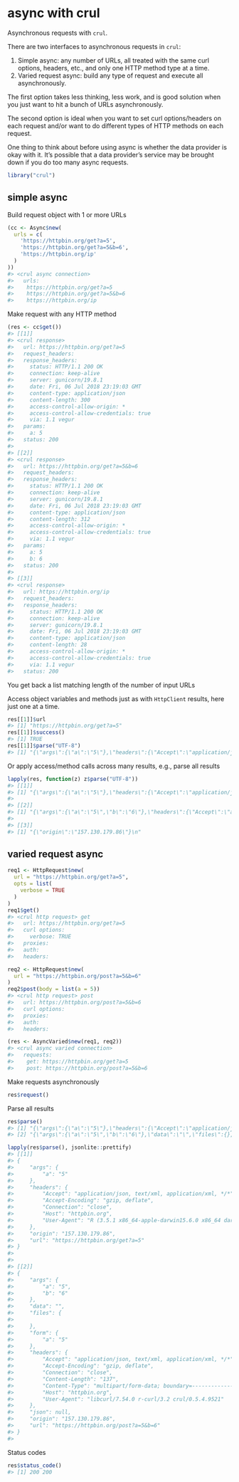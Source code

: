 <!--
%\VignetteIndexEntry{3. async with crul}
%\VignetteEngine{knitr::rmarkdown}
%\VignetteEncoding{UTF-8}
-->

async with crul
===============



Asynchronous requests with `crul`.

There are two interfaces to asynchronous requests in `crul`:

1. Simple async: any number of URLs, all treated with the same curl options,
headers, etc., and only one HTTP method type at a time.
2. Varied request async: build any type of request and execute all asynchronously.

The first option takes less thinking, less work, and is good solution when you
just want to hit a bunch of URLs asynchronously.

The second option is ideal when you want to set curl options/headers on each
request and/or want to do different types of HTTP methods on each request.

One thing to think about before using async is whether the data provider is
okay with it. It's possible that a data provider's service may be brought down
if you do too many async requests.


```r
library("crul")
```

## simple async

Build request object with 1 or more URLs




```r
(cc <- Async$new(
  urls = c(
    'https://httpbin.org/get?a=5',
    'https://httpbin.org/get?a=5&b=6',
    'https://httpbin.org/ip'
  )
))
#> <crul async connection> 
#>   urls: 
#>    https://httpbin.org/get?a=5
#>    https://httpbin.org/get?a=5&b=6
#>    https://httpbin.org/ip
```

Make request with any HTTP method


```r
(res <- cc$get())
#> [[1]]
#> <crul response> 
#>   url: https://httpbin.org/get?a=5
#>   request_headers: 
#>   response_headers: 
#>     status: HTTP/1.1 200 OK
#>     connection: keep-alive
#>     server: gunicorn/19.8.1
#>     date: Fri, 06 Jul 2018 23:19:03 GMT
#>     content-type: application/json
#>     content-length: 300
#>     access-control-allow-origin: *
#>     access-control-allow-credentials: true
#>     via: 1.1 vegur
#>   params: 
#>     a: 5
#>   status: 200
#> 
#> [[2]]
#> <crul response> 
#>   url: https://httpbin.org/get?a=5&b=6
#>   request_headers: 
#>   response_headers: 
#>     status: HTTP/1.1 200 OK
#>     connection: keep-alive
#>     server: gunicorn/19.8.1
#>     date: Fri, 06 Jul 2018 23:19:03 GMT
#>     content-type: application/json
#>     content-length: 312
#>     access-control-allow-origin: *
#>     access-control-allow-credentials: true
#>     via: 1.1 vegur
#>   params: 
#>     a: 5
#>     b: 6
#>   status: 200
#> 
#> [[3]]
#> <crul response> 
#>   url: https://httpbin.org/ip
#>   request_headers: 
#>   response_headers: 
#>     status: HTTP/1.1 200 OK
#>     connection: keep-alive
#>     server: gunicorn/19.8.1
#>     date: Fri, 06 Jul 2018 23:19:03 GMT
#>     content-type: application/json
#>     content-length: 28
#>     access-control-allow-origin: *
#>     access-control-allow-credentials: true
#>     via: 1.1 vegur
#>   status: 200
```

You get back a list matching length of the number of input URLs

Access object variables and methods just as with `HttpClient` results, here just one at a time.


```r
res[[1]]$url
#> [1] "https://httpbin.org/get?a=5"
res[[1]]$success()
#> [1] TRUE
res[[1]]$parse("UTF-8")
#> [1] "{\"args\":{\"a\":\"5\"},\"headers\":{\"Accept\":\"application/json, text/xml, application/xml, */*\",\"Accept-Encoding\":\"gzip, deflate\",\"Connection\":\"close\",\"Host\":\"httpbin.org\",\"User-Agent\":\"R (3.5.1 x86_64-apple-darwin15.6.0 x86_64 darwin15.6.0)\"},\"origin\":\"157.130.179.86\",\"url\":\"https://httpbin.org/get?a=5\"}\n"
```

Or apply access/method calls across many results, e.g., parse all results


```r
lapply(res, function(z) z$parse("UTF-8"))
#> [[1]]
#> [1] "{\"args\":{\"a\":\"5\"},\"headers\":{\"Accept\":\"application/json, text/xml, application/xml, */*\",\"Accept-Encoding\":\"gzip, deflate\",\"Connection\":\"close\",\"Host\":\"httpbin.org\",\"User-Agent\":\"R (3.5.1 x86_64-apple-darwin15.6.0 x86_64 darwin15.6.0)\"},\"origin\":\"157.130.179.86\",\"url\":\"https://httpbin.org/get?a=5\"}\n"
#> 
#> [[2]]
#> [1] "{\"args\":{\"a\":\"5\",\"b\":\"6\"},\"headers\":{\"Accept\":\"application/json, text/xml, application/xml, */*\",\"Accept-Encoding\":\"gzip, deflate\",\"Connection\":\"close\",\"Host\":\"httpbin.org\",\"User-Agent\":\"R (3.5.1 x86_64-apple-darwin15.6.0 x86_64 darwin15.6.0)\"},\"origin\":\"157.130.179.86\",\"url\":\"https://httpbin.org/get?a=5&b=6\"}\n"
#> 
#> [[3]]
#> [1] "{\"origin\":\"157.130.179.86\"}\n"
```

## varied request async


```r
req1 <- HttpRequest$new(
  url = "https://httpbin.org/get?a=5",
  opts = list(
    verbose = TRUE
  )
)
req1$get()
#> <crul http request> get
#>   url: https://httpbin.org/get?a=5
#>   curl options: 
#>     verbose: TRUE
#>   proxies: 
#>   auth: 
#>   headers:

req2 <- HttpRequest$new(
  url = "https://httpbin.org/post?a=5&b=6"
)
req2$post(body = list(a = 5))
#> <crul http request> post
#>   url: https://httpbin.org/post?a=5&b=6
#>   curl options: 
#>   proxies: 
#>   auth: 
#>   headers:

(res <- AsyncVaried$new(req1, req2))
#> <crul async varied connection> 
#>   requests: 
#>    get: https://httpbin.org/get?a=5 
#>    post: https://httpbin.org/post?a=5&b=6
```

Make requests asynchronously


```r
res$request()
```

Parse all results


```r
res$parse()
#> [1] "{\"args\":{\"a\":\"5\"},\"headers\":{\"Accept\":\"application/json, text/xml, application/xml, */*\",\"Accept-Encoding\":\"gzip, deflate\",\"Connection\":\"close\",\"Host\":\"httpbin.org\",\"User-Agent\":\"R (3.5.1 x86_64-apple-darwin15.6.0 x86_64 darwin15.6.0)\"},\"origin\":\"157.130.179.86\",\"url\":\"https://httpbin.org/get?a=5\"}\n"                                                                                                                                                                                          
#> [2] "{\"args\":{\"a\":\"5\",\"b\":\"6\"},\"data\":\"\",\"files\":{},\"form\":{\"a\":\"5\"},\"headers\":{\"Accept\":\"application/json, text/xml, application/xml, */*\",\"Accept-Encoding\":\"gzip, deflate\",\"Connection\":\"close\",\"Content-Length\":\"137\",\"Content-Type\":\"multipart/form-data; boundary=------------------------961f988feb1a1cfe\",\"Host\":\"httpbin.org\",\"User-Agent\":\"libcurl/7.54.0 r-curl/3.2 crul/0.5.4.9521\"},\"json\":null,\"origin\":\"157.130.179.86\",\"url\":\"https://httpbin.org/post?a=5&b=6\"}\n"
```


```r
lapply(res$parse(), jsonlite::prettify)
#> [[1]]
#> {
#>     "args": {
#>         "a": "5"
#>     },
#>     "headers": {
#>         "Accept": "application/json, text/xml, application/xml, */*",
#>         "Accept-Encoding": "gzip, deflate",
#>         "Connection": "close",
#>         "Host": "httpbin.org",
#>         "User-Agent": "R (3.5.1 x86_64-apple-darwin15.6.0 x86_64 darwin15.6.0)"
#>     },
#>     "origin": "157.130.179.86",
#>     "url": "https://httpbin.org/get?a=5"
#> }
#>  
#> 
#> [[2]]
#> {
#>     "args": {
#>         "a": "5",
#>         "b": "6"
#>     },
#>     "data": "",
#>     "files": {
#> 
#>     },
#>     "form": {
#>         "a": "5"
#>     },
#>     "headers": {
#>         "Accept": "application/json, text/xml, application/xml, */*",
#>         "Accept-Encoding": "gzip, deflate",
#>         "Connection": "close",
#>         "Content-Length": "137",
#>         "Content-Type": "multipart/form-data; boundary=------------------------961f988feb1a1cfe",
#>         "Host": "httpbin.org",
#>         "User-Agent": "libcurl/7.54.0 r-curl/3.2 crul/0.5.4.9521"
#>     },
#>     "json": null,
#>     "origin": "157.130.179.86",
#>     "url": "https://httpbin.org/post?a=5&b=6"
#> }
#> 
```

Status codes


```r
res$status_code()
#> [1] 200 200
```
